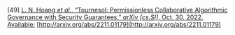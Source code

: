 \[49\]	[L. N. Hoang *et al.*, “Tournesol: Permissionless Collaborative Algorithmic Governance with Security Guarantees,” *arXiv \[cs.SI\]*, Oct. 30, 2022\. Available:](http://paperpile.com/b/Lj1YHA/EiMQ) [http://arxiv.org/abs/2211.01179](http://arxiv.org/abs/2211.01179)
